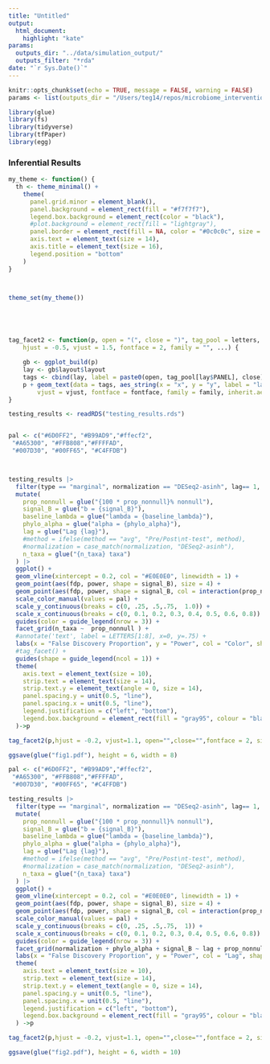 ```yaml
---
title: "Untitled"
output: 
  html_document:
    highlight: "kate"
params:
  outputs_dir: "../data/simulation_output/"
  outputs_filter: "*rda"
date: "`r Sys.Date()`"
---
```


```r
knitr::opts_chunk$set(echo = TRUE, message = FALSE, warning = FALSE)
params <- list(outputs_dir = "/Users/teg14/repos/microbiome_interventions/data/simulation_output/", outputs_filter = "*rda")
```

```r
library(glue)
library(fs)
library(tidyverse)
library(tfPaper)
library(egg)
```


### Inferential Results

```r

my_theme <- function() {
  th <- theme_minimal() +
    theme(
      panel.grid.minor = element_blank(),
      panel.background = element_rect(fill = "#f7f7f7"),
      legend.box.background = element_rect(color = "black"),
      #plot.background = element_rect(fill = "lightgray"),
      panel.border = element_rect(fill = NA, color = "#0c0c0c", size = 0.6),
      axis.text = element_text(size = 14),
      axis.title = element_text(size = 16),
      legend.position = "bottom"
    )
}



theme_set(my_theme())





tag_facet2 <- function(p, open = "(", close = ")", tag_pool = letters, x = -Inf, y = Inf, 
    hjust = -0.5, vjust = 1.5, fontface = 2, family = "", ...) {

    gb <- ggplot_build(p)
    lay <- gb$layout$layout
    tags <- cbind(lay, label = paste0(open, tag_pool[lay$PANEL], close), x = x, y = y)
    p + geom_text(data = tags, aes_string(x = "x", y = "y", label = "label"), ..., hjust = hjust, 
        vjust = vjust, fontface = fontface, family = family, inherit.aes = FALSE)
}

testing_results <- readRDS("testing_results.rds")


pal <- c("#6D0FF2", "#B99AD9","#ffecf2",
 "#A65300", "#FFB808","#FFFFAD",
 "#007D30", "#00FF65", "#C4FFDB")



testing_results |>
  filter(type == "marginal", normalization == "DESeq2-asinh", lag== 1, method=="mirror") |>
  mutate(
    prop_nonnull = glue("{100 * prop_nonnull}% nonnull"),
    signal_B = glue("b = {signal_B}"),
    baseline_lambda = glue("lambda = {baseline_lambda}"),
    phylo_alpha = glue("alpha = {phylo_alpha}"),
    lag = glue("Lag {lag}"),
    #method = ifelse(method == "avg", "Pre/Post\nt-test", method),
    #normalization = case_match(normalization, "DESeq2-asinh"),
    n_taxa = glue("{n_taxa} taxa")
  ) |>
  ggplot() +
  geom_vline(xintercept = 0.2, col = "#E0E0E0", linewidth = 1) +
  geom_point(aes(fdp, power, shape = signal_B), size = 4) +
  geom_point(aes(fdp, power, shape = signal_B, col = interaction(prop_nonnull, n_taxa, sep = ", ")), size = 3, alpha = 0.95) +
  scale_color_manual(values = pal) +
  scale_y_continuous(breaks = c(0, .25, .5,.75,  1.0)) +
  scale_x_continuous(breaks = c(0, 0.1, 0.2, 0.3, 0.4, 0.5, 0.6, 0.8)) +
  guides(color = guide_legend(nrow = 3)) +
  facet_grid(n_taxa ~  prop_nonnull ) +
  #annotate('text', label = LETTERS[1:8], x=0, y=.75) +
  labs(x = "False Discovery Proportion", y = "Power", col = "Color", shape = "Signal /n Strength") +
  #tag_facet() +
  guides(shape = guide_legend(ncol = 1)) +
  theme(
    axis.text = element_text(size = 10),
    strip.text = element_text(size = 14),
    strip.text.y = element_text(angle = 0, size = 14),
    panel.spacing.y = unit(0.5, "line"),
    panel.spacing.x = unit(0.5, "line"),
    legend.justification = c("left", "bottom"),
    legend.box.background = element_rect(fill = "gray95", colour = "black")
  )->p

tag_facet2(p,hjust = -0.2, vjust=1.1, open="",close="",fontface = 2, size=5)

ggsave(glue("fig1.pdf"), height = 6, width = 8)

```

```r
pal <- c("#6D0FF2", "#B99AD9","#ffecf2",
 "#A65300", "#FFB808","#FFFFAD",
 "#007D30", "#00FF65", "#C4FFDB")

testing_results |>
  filter(type == "marginal", normalization == "DESeq2-asinh", lag== 1, method=="mirror") |>
  mutate(
    prop_nonnull = glue("{100 * prop_nonnull}% nonnull"),
    signal_B = glue("b = {signal_B}"),
    baseline_lambda = glue("lambda = {baseline_lambda}"),
    phylo_alpha = glue("alpha = {phylo_alpha}"),
    lag = glue("Lag {lag}"),
    #method = ifelse(method == "avg", "Pre/Post\nt-test", method),
    #normalization = case_match(normalization, "DESeq2-asinh"),
    n_taxa = glue("{n_taxa} taxa")
  ) |>
  ggplot() +
  geom_vline(xintercept = 0.2, col = "#E0E0E0", linewidth = 1) +
  geom_point(aes(fdp, power, shape = signal_B), size = 4) +
  geom_point(aes(fdp, power, shape = signal_B, col = interaction(prop_nonnull, n_taxa, sep = ", ")), size = 3, alpha = .95) +
  scale_color_manual(values = pal) +
  scale_y_continuous(breaks = c(0, .25, .5,.75,  1)) +
  scale_x_continuous(breaks = c(0, 0.1, 0.2, 0.3, 0.4, 0.5, 0.6, 0.8)) +
  guides(color = guide_legend(nrow = 3)) +
  facet_grid(normalization + phylo_alpha + signal_B ~ lag + prop_nonnull + reorder(method, fdp)) +
  labs(x = "False Discovery Proportion", y = "Power", col = "Lag", shape = "Signal Strength") +
  theme(
    axis.text = element_text(size = 10),
    strip.text = element_text(size = 14),
    strip.text.y = element_text(angle = 0, size = 14),
    panel.spacing.y = unit(0.5, "line"),
    panel.spacing.x = unit(0.5, "line"),
    legend.justification = c("left", "bottom"),
    legend.box.background = element_rect(fill = "gray95", colour = "black")
  ) ->p

tag_facet2(p,hjust = -0.2, vjust=1.1, open="",close="",fontface = 2, size=5)

ggsave(glue("fig2.pdf"), height = 6, width = 10)
```